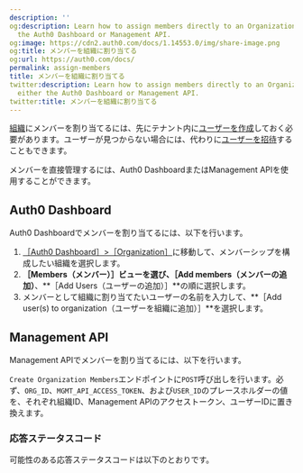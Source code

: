 ```yaml
---
description: ''
og:description: Learn how to assign members directly to an Organization using either
  the Auth0 Dashboard or Management API.
og:image: https://cdn2.auth0.com/docs/1.14553.0/img/share-image.png
og:title: メンバーを組織に割り当てる
og:url: https://auth0.com/docs/
permalink: assign-members
title: メンバーを組織に割り当てる
twitter:description: Learn how to assign members directly to an Organization using
  either the Auth0 Dashboard or Management API.
twitter:title: メンバーを組織に割り当てる
---
```


[組織](/organizations/organizations-overview)にメンバーを割り当てるには、先にテナント内に[ユーザーを作成](/users/create-users)しておく必要があります。ユーザーが見つからない場合には、代わりに[ユーザーを招待](/organizations/invite-members)することもできます。

メンバーを直接管理するには、Auth0 DashboardまたはManagement APIを使用することができます。

## Auth0 Dashboard

Auth0 Dashboardでメンバーを割り当てるには、以下を行います。

1. [［Auth0 Dashboard］>［Organization］](%24%7Bmanage_url%7D/#/organizations)に移動して、メンバーシップを構成したい組織を選択します。
2. **［Members（メンバー）］**ビューを選び、**［Add members（メンバーの追加）**、**［Add Users（ユーザーの追加）］**の順に選択します。
3. メンバーとして組織に割り当てたいユーザーの名前を入力して、**［Add user(s) to organization（ユーザーを組織に追加）］**を選択します。

## Management API

Management APIでメンバーを割り当てるには、以下を行います。

`Create Organization Members`エンドポイントに`POST`呼び出しを行います。必ず、`ORG_ID`、`MGMT_API_ACCESS_TOKEN`、および`USER_ID`のプレースホルダーの値を、それぞれ組織ID、Management APIのアクセストークン、ユーザーIDに置き換えます。







### 応答ステータスコード

可能性のある応答ステータスコードは以下のとおりです。